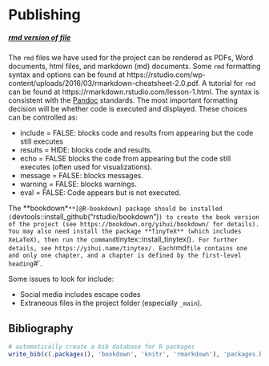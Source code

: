 # Publishing

<h5>[rmd version of file](06-publishing.Rmd)</h5> 

The `rmd` files we have used for the project can be rendered as PDFs, Word documents, html files, and markdown (md) documents. Some `rmd` formatting syntax and options can be found at https://rstudio.com/wp-content/uploads/2016/03/rmarkdown-cheatsheet-2.0.pdf. A tutorial for `rmd` can be found at https://rmarkdown.rstudio.com/lesson-1.html. The syntax is consistent with the [Pandoc](https://en.wikipedia.org/wiki/Pandoc) standards. The most important formatting decision will be whether code is executed and displayed. These choices can be controlled as:

* include = FALSE: blocks code and results from appearing but the code still executes
* results = HIDE: blocks code and results.
* echo = FALSE blocks the code from appearing but the code still executes (often used for visualizations).
* message = FALSE: blocks messages.
* warning = FALSE: blocks warnings.
* eval = FALSE: Code appears but is not executed.

The **bookdown*`**[@R-bookdown] package should be installed (`devtools::install_github("rstudio/bookdown")`) to create the book version of the project (see https://bookdown.org/yihui/bookdown/ for details). You may also need install the package **TinyTeX** (which includes XeLaTeX), then run the command `tinytex::install_tinytex()`. For further details, see https://yihui.name/tinytex/. Each `rmd` file contains one and only one chapter, and a chapter is defined by the first-level heading `#`.

Some issues to look for include:

* Social media includes escape codes
* Extraneous files in the project folder (especially `_main`).

## Bibliography

```r

# automatically create a bib database for R packages
write_bib(c(.packages(), 'bookdown', 'knitr', 'rmarkdown'), 'packages.bib')

```

